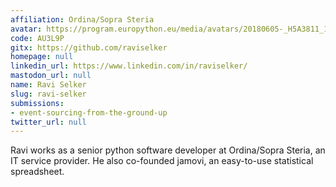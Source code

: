 ```yaml
---
affiliation: Ordina/Sopra Steria
avatar: https://program.europython.eu/media/avatars/20180605-_H5A3811_1_ZDPrxk2.jpg
code: AU3L9P
gitx: https://github.com/raviselker
homepage: null
linkedin_url: https://www.linkedin.com/in/raviselker/
mastodon_url: null
name: Ravi Selker
slug: ravi-selker
submissions:
- event-sourcing-from-the-ground-up
twitter_url: null
---
```


Ravi works as a senior python software developer at Ordina/Sopra Steria, an IT service provider. He also co-founded jamovi, an easy-to-use statistical spreadsheet.
